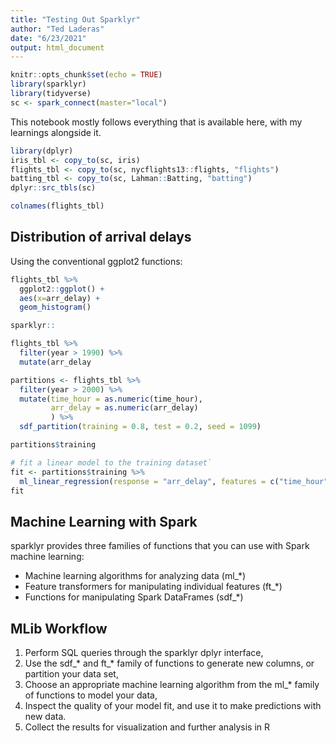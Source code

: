 ```yaml
---
title: "Testing Out Sparklyr"
author: "Ted Laderas"
date: "6/23/2021"
output: html_document
---
```


```r
knitr::opts_chunk$set(echo = TRUE)
library(sparklyr)
library(tidyverse)
sc <- spark_connect(master="local")
```

This notebook mostly follows everything that is available here, with my learnings alongside it.

```r
library(dplyr)
iris_tbl <- copy_to(sc, iris)
flights_tbl <- copy_to(sc, nycflights13::flights, "flights")
batting_tbl <- copy_to(sc, Lahman::Batting, "batting")
dplyr::src_tbls(sc)
```

```r
colnames(flights_tbl)
```

## Distribution of arrival delays

Using the conventional ggplot2 functions: 

```r
flights_tbl %>%
  ggplot2::ggplot() +
  aes(x=arr_delay) +
  geom_histogram()
```


```r
sparklyr::
```


```r
flights_tbl %>%
  filter(year > 1990) %>%
  mutate(arr_delay
```

```r
partitions <- flights_tbl %>%
  filter(year > 2000) %>%
  mutate(time_hour = as.numeric(time_hour),
         arr_delay = as.numeric(arr_delay)
         ) %>%
  sdf_partition(training = 0.8, test = 0.2, seed = 1099)

partitions$training
```

```r
# fit a linear model to the training dataset`
fit <- partitions$training %>%
  ml_linear_regression(response = "arr_delay", features = c("time_hour"))
fit
```

## Machine Learning with Spark

sparklyr provides three families of functions that you can use with Spark machine learning:

- Machine learning algorithms for analyzing data (ml_*)
- Feature transformers for manipulating individual features (ft_*)
- Functions for manipulating Spark DataFrames (sdf_*)

## MLib Workflow

1. Perform SQL queries through the sparklyr dplyr interface,
2. Use the sdf_* and ft_* family of functions to generate new columns, or partition your data set,
3. Choose an appropriate machine learning algorithm from the ml_* family of functions to model your data,
4. Inspect the quality of your model fit, and use it to make predictions with new data.
5. Collect the results for visualization and further analysis in R

